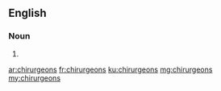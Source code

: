 ==English==

===Noun===
{{head|en|noun plural form}}

# {{plural of|chirurgeon|lang=en}}

[[ar:chirurgeons]]
[[fr:chirurgeons]]
[[ku:chirurgeons]]
[[mg:chirurgeons]]
[[my:chirurgeons]]